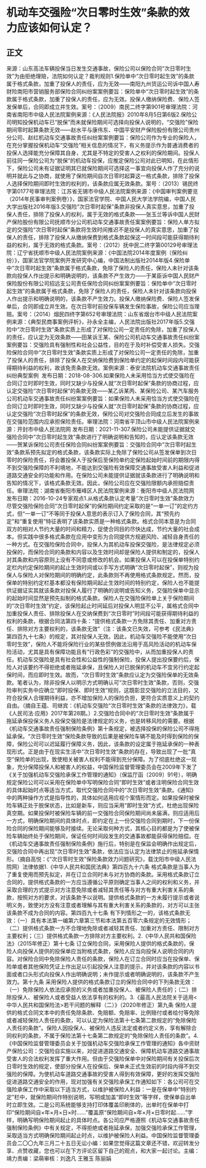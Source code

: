 # 机动车交强险“次日零时生效”条款的效力应该如何认定？
## 正文
来源：山东高法车辆投保当日发生交通事故，保险公司以保险合同“次日零时生效”为由拒绝理赔，法院如何认定？裁判规则1.保险单中“次日零时起生效”的条款属于格式条款，加重了投保人的责任，应为无效——南阳九州货运公司诉中国人寿财险南阳市营销服务部保险合同纠纷案案例要旨：保险单中“次日零时起生效”的条款属于格式条款，加重了投保人的责任，应为无效。投保人缴纳保险费、保险人签发保单后，合同即成立并生效。案号：（2009）南民二终字第901号审理法院：河南省南阳市中级人民法院案例来源：《人民法院报》2010年8月5日第6版2.保险公司明知投保机动车已“脱保”而未就保险期间可选择向投保人说明的，“交强险”保险期间零时起算条款无效——赵水平与康伟东、中国平安财产保险股份有限公司贵州分公司、赵红机动车交通事故责任纠纷案案例要旨：保险公司作为专业的保险人，在充分掌握投保机动车“交强险”相关信息的情况下，有义务提示作为普通消费者的投保人选择能充分保障其自身，尤其是不特定的受害人之权利的保险期间。投保人前往同一保险公司为“脱保”的机动车投保，应推定保险公司对此已明知，在此情形下，保险公司未有证据证明其已就保险期间可选择这一事宜向投保人作了充分的说明并就此与之协商，就使用了保险期间自次日零时起算这一格式条款，排除了投保人选择保险期间即时生效的权利的，该条款应属无效条款。案号：（2013）锡民终字第0177号审理法院：江苏省无锡市中级人民法院案例来源：《中国审判案例要览（2014年民事审判案例卷）》，国家法官学院、中国人民大学法学院编，中国人民大学出版社2016年版3.交强险“次日零时起保”条款非投保人真实意思，加重了投保人责任，排除了投保人的权利，属于无效的格式条款——张玉兰等诉中国人民财产保险股份有限公司抚顺市分公司机动车交通事故责任案案例要旨：保险人单方拟定的交强险“次日零时起保”条款将生效时间推迟不是投保人的真实意思，加重了投保人的责任，排除了投保人从缴纳保费到格式条款起保这一时间段可能获得期待利益的权利，属于无效的格式条款。案号：（2012）抚中民二终字第00129号审理法院：辽宁省抚顺市中级人民法院案例来源：《中国法院2014年度案例（保险纠纷）》，国家法官学院案例开发研究中心编，中国法制出版社2014年版4.保险单中“次日零时起生效”条款属于格式条款，免除了保险人的责任，保险人未针对该条款向投保人作出提示和明确说明的，该条款不产生效力——于某臣诉中国人民财产保险股份有限公司招远支公司责任保险合同纠纷案案例要旨：保险单中“次日零时起生效”的条款属于格式条款，免除了保险人的责任，保险人未针对该条款向投保人作出提示和明确说明的，该条款不产生效力。投保人缴纳保险费、保险人签发保单后，合同即成立并生效。在次日零时前投保车辆发生保险事故，保险公司应当理赔。案号：（2014）烟民四终字第652号审理法院：山东省烟台市中级人民法院案例来源：《典型民商事案例评析》，孙永全主编，人民法院出版社2017年版5.交强险中“次日零时生效”条款实质上形成了对保险公司一定责任的免除，加重了投保人的责任，应认定为无效条款——田某诉王某、保险公司机动车交通事故责任纠纷案案例要旨：交强险具有强制性和社会公益性，目的在于及时补偿受害人损失。交强险保险合同中“次日零时生效”条款实质上形成了对保险公司一定责任的免除，加重了投保人的责任，排除了投保人在交纳保险费到保险单约定的起保时间段内可能获得期待利益的权利，故该免责条款无效。案例来源：泰安法院机动车交通事故责任纠纷典型案例  发布日期：2018-08-306.如果保险人未采用恰当方式使交强险在合同订立时即时生效，同时又缺少与投保人就“次日零时起保”条款的协商过程，应认定交强险“次日零时起保”的条款无效——某乙诉某丙、某保险公司、某汽车服务公司机动车交通事故责任纠纷案案例要旨：如果保险人未采用恰当方式使交强险在合同订立时即时生效，同时又缺少与投保人就“次日零时起保”条款的协商过程，应认定交强险“次日零时起保”的条款无效，保险公司对交强险合同成立后发生的事故在交强险范围内应承担保险责任。审理法院：河南省平顶山市中级人民法院案例来源：开封市中级人民法院网 发布日期：2021-11-307.保险公司未能提供证据就交强险合同中“次日零时起生效”条款进行了明确说明和告知的，应认定该条款无效——贺某诉保险公司责任保险合同纠纷案案例要旨：交强险合同中“次日零时起生效”条款系预先拟定的格式条款，该条款实际上免除了保险公司从签发保单到次日零时的保险责任，将会置投保人于投保后至保险单约定保险起始时间前的期限内得不到交强险保障的不利境地，不能达到交强险有效保障交通事故受害人利益和促进道路交通安全的功能和作用。在保险公司未能提供证据就该条款进行了明确说明和告知的情况下，该格式条款无效。因此，保险公司应在交强险限额内承担赔偿责任。审理法院：湖南省衡阳市雁峰区人民法院案例来源：衡阳市中级人民法院网 发布日期：2016-10-24专家观点1.从格式条款认定考量“次日零时生效”条款效力尽管交强险保险合同“次日零时起保”的保险期间约定采取的是“一单一订”的定约方式，但“一单一订”不等同于投保人意思的表示订入了保险合同，其“预先约定”和“重复使用”特征表明了该条款实质是一种格式条款。格式合同本意是为合同双方的相对人节约大量的时间和精力，促使合同目的尽快达成，节约大量的社会成本。但实践中很多格式条款在应用中变形为合同提供方规避风险、减轻自身责任的一种方式。在交强险保险合同中，投保人为其机动车投保交强险，是法律规定必须投保的，而保险合同的条款和内容以及生效时间却是保险人提供和制定的，投保人对其条款和内容原则上没有不同意或修改的机会。如果投保人可以在投保单特别约定栏内约定保险期间的起止生效时间或以手写方式明确“次日零时起保”，则视为投保人与保险人对保险期间的明确约定，此条款则不再使用格式条款规定。然而，投保单的特别约定栏基本都没有保险期间起止生效时间的特别约定，保险人也不能提供证据证实其就该条款对投保人履行了明确的说明或告知义务，交强险保单中显示的起始时间显然是预先拟制的格式条款。保险人在交强险保险单上关于保险期间的“次日零时生效”约定，该保险起止时间延后对投保人明显不公平，属格式合同中加重投保人责任、排除投保人在交纳保费到“次日零时”时间段可能获得期待利益的权利的条款，根据合同法第四十条：“提供格式条款一方免除其责任、加重对方责任、排除对方主要权利的，该条款无效”（注：该条文已失效，可参考《民法典》第四百九十七条）的规定，其对投保人无效。因此，机动车交强险不能使用“次日零时生效”，保险人不能将保险行业的某些惯例做法沿用于高风险活动的机动车保险活动，尤其是具有保障功能且有“行政色彩”的交强险中，从而加重投保人的责任。机动车交强险是具有社会性和公益性的强制保险，投保人提出投保要约后，保险人对该要约不得拒绝或者拖延承保，且保险人对已脱保的机动车不宜另行约定起保时间，而应即时生效。故而，“次日零时生效”条款应认定为交强险保单的无效条款。笔者认为，除非投保人以明示方式明确认可“次日零时生效”条款，否则，交强险审判实务中应确立“即时投保、即时生效”规则，这既彰显交强险的立法目的，又符合投保人合理期待利益，亦不增加保险人的保险负担，更符合实质意义上的契约自由。（摘自王蕴、司继宾：《机动车交强险“次日零时生效”条款的法律效力》，载《人民司法·应用》2017年第28期。）2.交强险合同中的“次日零时生效”条款属于拖延承保投保义务人投保交强险是法律规定的义务，也是转移风险的需要。根据《机动车交通事故责任强制保险条例》第十条规定，被选择投保的保险公司不得拖延承保。“次日零时生效”保险条款导致的后果是被保险车辆不能及时得到保险的保障，保险公司可以迟延履行保障义务，因此，该条款的设定属于拖延承保的一种表现形式。正是由于在现实生活中“次日零时生效”条款的存在，导致出现了一批“真空”保险单的出现，致使相关被害人权利不能得到充分保障。为了彻底杜绝这一现象，充分保障投保人和被害人的权益，中国保险监督管理委员会在2009年下发了《关于加强机动车交强险承保工作管理的通知》（保监厅函〔2009〕91号），明确规定保险公司可以采用在保险单中写明保险合同“即时生效”或者注明保险合同生效的具体起始时点等适当方式，取代交强险合同中的“次日零时生效”条款。《通知》中的两种操作方式是指导性的，具体如何适用应视个案情形而定。如果投保时被保险车辆正处于脱保状态，比如是新车，则应当采用“即时生效”方式，杜绝出现保险真空期。如果投保时被保险车辆的前一交强险合同保险期间尚未届满，则应适用后一方式，明确保险期间的具体时点，即约定在上一份交强险合同到期时，下一份保险合同的保险期间能够及时接续。无论采取何种方式，其核心目的都是为了使被保险车辆始终处于保险期间，保证任何时间段发生的交通事故都能获得保险赔偿。在《机动车交通事故责任强制保险条例》施行后，特别是在保监会明确作出规定后，交强险合同中再出现“次日零时生效”条款，依法应当认定为法律禁止的拖延承保情形。（摘自高悦：《“次日零时生效”保险条款效力问题研究》，载沈阳市中级人民法院网）法律依据1.《中华人民共和国民法典》第四百九十六条 格式条款是当事人为了重复使用而预先拟定，并在订立合同时未与对方协商的条款。采用格式条款订立合同的，提供格式条款的一方应当遵循公平原则确定当事人之间的权利和义务，并采取合理的方式提示对方注意免除或者减轻其责任等与对方有重大利害关系的条款，按照对方的要求，对该条款予以说明。提供格式条款的一方未履行提示或者说明义务，致使对方没有注意或者理解与其有重大利害关系的条款的，对方可以主张该条款不成为合同的内容。第四百九十七条 有下列情形之一的，该格式条款无效：（一）具有本法第一编第六章第三节和本法第五百零六条规定的无效情形；（二）提供格式条款一方不合理地免除或者减轻其责任、加重对方责任、限制对方主要权利；（三）提供格式条款一方排除对方主要权利。2.《中华人民共和国保险法》（2015年修正）第十七条 订立保险合同，采用保险人提供的格式条款的，保险人向投保人提供的投保单应当附格式条款，保险人应当向投保人说明合同的内容。对保险合同中免除保险人责任的条款，保险人在订立合同时应当在投保单、保险单或者其他保险凭证上作出足以引起投保人注意的提示，并对该条款的内容以书面或者口头形式向投保人作出明确说明；未作提示或者明确说明的，该条款不产生效力。第十九条 采用保险人提供的格式条款订立的保险合同中的下列条款无效：（一）免除保险人依法应承担的义务或者加重投保人、被保险人责任的；（二）排除投保人、被保险人或者受益人依法享有的权利的。3.《最高人民法院关于适用<中华人民共和国保险法>若干问题的解释（二）》（2020年修正）第九条 保险人提供的格式合同文本中的责任免除条款、免赔额、免赔率、比例赔付或者给付等免除或者减轻保险人责任的条款，可以认定为保险法第十七条第二款规定的“免除保险人责任的条款”。保险人因投保人、被保险人违反法定或者约定义务，享有解除合同权利的条款，不属于保险法第十七条第二款规定的“免除保险人责任的条款”。4.《中国保险监督管理委员会关于加强机动车交强险承保工作管理的通知》各中资财产保险公司：交强险自实施以来，对促进道路交通安全、保障机动车道路交通事故受害人的合法权利发挥了重大作用。但由于交强险保单中对保险期间有关投保后次日零时生效的规定，使部分投保人在投保后、保单未正式生效前的时段内得不到交强险的保障。为使机动车道路交通事故的受害人得到有效保障，更好的发挥交强险促进道路交通安全的作用，现对加强有关交强险承保工作通知如下：各公司可在交强险承保工作中采取以下适当方式，以维护被保险人利益：一是在保单中“特别约定”栏中，就保险期间作特别说明，写明或加盖“即时生效”等字样，使保单自出单时立即生效。二是公司系统能够支持打印体覆盖印刷体的，出单时在保单中打印“保险期间自×年×月×日×时……”覆盖原“保险期间自×年×月×日零时起……”字样，明确写明保险期间起止的具体时点。各公司应严格遵照《机动车交通事故责任强制保险条例》中有关规定，不得拒绝或者拖延承保，加强交强险承保工作管理，采取适当方式明确保险期间起止时点，以维护被保险人利益。中国保险监督管理委员会二〇〇九年三月二十五日无讼小编：如果您觉得这篇文章还不错，欢迎转发分享、点赞收藏，您也可以在下方评论区留下自己的观点，和大家一起讨论。主编：靖力责编：梁萌审核：刘逸凡 王雅玉 陈丽娟